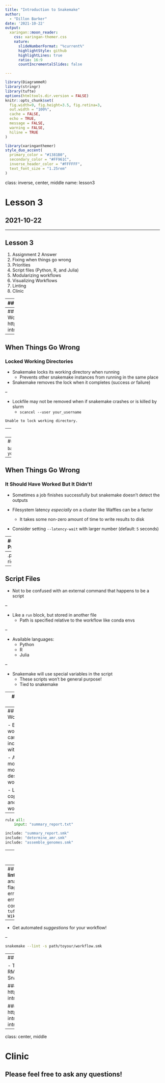 ```yaml
---
title: "Introduction to Snakemake"
author: 
  - "Dillon Barker"
date: '2021-10-22'
output:
  xaringan::moon_reader:
    css: xaringan-themer.css
    nature:
      slideNumberFormat: "%current%"
      highlightStyle: github
      highlightLines: true
      ratio: 16:9
      countIncrementalSlides: false

---
```


```r
library(DiagrammeR)
library(stringr)
library(tufte)
options(htmltools.dir.version = FALSE)
knitr::opts_chunk$set(
  fig.width=9, fig.height=3.5, fig.retina=3,
  out.width = "100%",
  cache = FALSE,
  echo = TRUE,
  message = FALSE, 
  warning = FALSE,
  hiline = TRUE
)
```

```r
library(xaringanthemer)
style_duo_accent(
  primary_color = "#1381B0",
  secondary_color = "#FF961C",
  inverse_header_color = "#FFFFFF",
  text_font_size = "1.25rem"
)

```

class: inverse, center, middle
name: lesson3

# Lesson 3
## 2021-10-22

---

## Lesson 3

1. Assignment 2 Answer
2. Fixing when things go wrong
3. Priorities
4. Script files (Python, R, and Julia)
5. Modularizing workflows
6. Visualizing Workflows
7. Linting
8. Clinic

---
## Assignment 2 Answer

### Conda Environment Files
```
snakefiles/
├── asn-2.smk
└── envs/
    ├── pirate.yaml
    └── prokka.yaml
```

.pull-left[
```yaml
# envs/prokka.yaml
name: prokka
channels:
        - conda-forge
        - bioconda
dependencies:
        - prokka
```
]
.pull-right[
```yaml
# envs/pirate.yaml
name: pirate
channels:
        - bioconda
        - conda-forge
dependencies:
        - pirate
```
]
---
## Assignment 2 Answer
### Snakemake Workflow
https://github.com/dorbarker/snakemake-intro/blob/main/answer_keys/asn-2.smk
---

## When Things Go Wrong
### Locked Working Directories

- Snakemake locks its working directory when running
     - Prevents other snakemake instances from running in the same place

- Snakemake removes the lock when it completes (success _or_ failure)

--

- Lockfile may not be removed when if snakemake crashes or is killed by slurm
    - `scancel --user your_username`


```sh
Unable to lock working directory.
```

---
## Unlocking a Stale Lock

#### The Correct Way: `--unlock`

```bash
sbatch -c 1 --mem 2G --wrap=\
"snakemake --unlock -s path/to/your/workflow.smk -d your/locked/analysis/ -j 1"
```
--
#### ☠☠☠ Nuclear Option ☠☠☠

```bash
rm -r your/locked/analysis/.snakemake
```
---
## When Things Go Wrong
### It Should Have Worked But It Didn't!

- Sometimes a job finishes successfully but snakemake doesn't detect the outputs

- Filesystem latency _especially_ on a cluster like Waffles can be a factor
    - It takes some non-zero amount of time to write results to disk

- Consider setting `--latency-wait` with larger number (default: `5` seconds)

---
## Priorities

.pull-left[
- Rule priorities may be set

- These **are not** the same as slurm partitions

- Only determine the priority of execution _within_ the workflow

- Rules default to priority `0`

- Bigger numbers are higher priority
]
--
.pull-right[
```python
rule my_example:
    input: ...
    output: ...
    priority: 50
    shell: ...
```
]

---
## Script Files

- Not to be confused with an external command that happens to be a script

--

- Like a `run` block, but stored in another file
    - Path is specified relative to the workflow like conda envs

--

- Available languages:
    - Python
    - R
    - Julia

--

- Snakemake will use special variables in the script
    - These scripts won't be general purpose!
    - Tied to snakemake

---
## Script Files

```python
# workflow.smk
rule scriptfile_example:
    input:
        "path/to/inputfile",
        "path/to/other/inputfile"
    output:
        "path/to/outputfile",
        "path/to/another/outputfile"
    script:
        "scripts/script.py"
```

```python
# scripts/script.py
def do_something(data_path, out_path, threads, myparam):
    # python code here

do_something(snakemake.input[0], snakemake.output[0], 
             snakemake.threads, snakemake.config["myparam"])
```
---
## Including Workflows

- Existing workflows can be included with `include`

- Allows more modular design of workflows

- Like copy/pasting another workflow in

--

```python
rule all:
    input: "summary_report.txt"

include: "summary_report.smk"
include: "determine_amr.smk"
include: "assemble_genomes.smk"
```
---
## Visualizing Workflows


```bash
# Shows just the abstract graph of rules
snakemake -s your/workflow.smk --rulegraph | dot -Tpng > workflow.png
# OR
# Show every sample's journey through the workflow
snakemake -s your/workflow.smk --dag | dot -Tpng > workflow.png
```


```r
workflow <- paste0(readLines("figures/snakemake-rule-graph.dot"))
grViz(workflow)

```
---
## Linting
> **Lint**, or a **linter**, is a static code analysis tool 
> used to flag programming errors, bugs, stylistic 
> errors and suspicious constructs.
>
> `r tufte::quote_footer('— Wikipedia')`

--

- Get automated _suggestions_ for your workflow!

--

```bash
snakemake --lint -s path/toyour/workflow.smk
```
---
## Colophon

- This presentation is written in RMarkdown + Xaringan
    - Built with Snakemake

### GitHub Repository
https://github.com/dorbarker/snakemake-intro/

### Today's Lecture
https://github.com/dorbarker/snakemake-intro/blob/main/lessons/snakemake-intro-lesson-3.pdf

---
class: center, middle

# Clinic
## Please feel free to ask any questions!